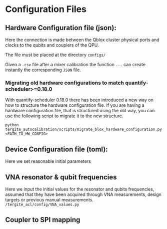 # Configuration Files

## Hardware Configuration file (json):

Here the connection is made between the Qblox cluster physical ports and clocks to the qubits and couplers of the QPU.

The file must be placed at the directory `configs/`

Given a `.csv` file after a mixer calibration the function `...` can create instantly the corresponding `JSON` file.

### Migrating old hardware configurations to match quantify-scheduler>=0.18.0

With quantify-scheduler 0.18.0 there has been introduced a new way on how to structure the hardware configuration file.
If you are having a hardware configuration file, that is structured using the old way, you can use the following script
to migrate it to the new structure.

```
python tergite_autocalibration/scripts/migrate_blox_hardware_configuration.py <PATH_TO_HW_CONFIG>
```

## Device Configuration file (toml):

Here we set reasonable initial parameters

## VNA resonator & qubit frequencies

Here we input the initial values for the resonator and qubits frequencies, assumed that they have been acquired through
VNA measurements, design targets or previous manual measurements.
`/tergite_acl/config/VNA_values.py`

## Coupler to SPI mapping
